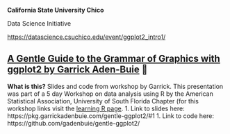 **California State University Chico**

Data Science Initiative

<https://datascience.csuchico.edu/event/ggplot2_intro1/>

## [A Gentle Guide to the Grammar of Graphics with ggplot2 by Garrick Aden-Buie](https://www.garrickadenbuie.com/talk/gentle-ggplot2-usf-asu/) 💯 
**What is this?**
Slides and code from workshop by Garrick. This presentation was part of a 5 day  Workshop on data analysis using R by the American Statistical Association, University of South Florida Chapter (for this workshop links visit the [learning R page](https://github.com/Joscelinrocha/Learning-R-Resources/wiki/a.-Learning-R).
1. Link to slides here: https://pkg.garrickadenbuie.com/gentle-ggplot2/#1
1. Link to code here: https://github.com/gadenbuie/gentle-ggplot2/
